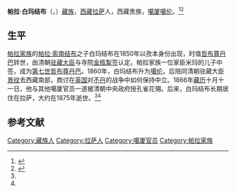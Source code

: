 '''帕拉·白玛结布'''（{{bo|z=པད་མ་རྒྱལ་པོ|w=pad ma rgyal po}}，{{bd|？||约1875年|}}）[[藏族|藏族]]，[[西藏|西藏]][[拉萨|拉萨]]人，西藏贵族，[[噶厦|噶厦]][[噶伦|噶伦]]。<ref name=bi>{{cite book|title=1728－1959 西藏的贵族和政府|author=毕达克|publisher=中国藏学出版社|page=69}}</ref><ref name=xuzheng>{{cite book|title=西藏农民的生活——帕拉村半个世纪的变迁|author=徐平、郑堆|others=|publisher=中国藏学出版社|year=2000|url=http://book.tibet.cn/book_xtsw.asp?id=251|deadurl=yes|archiveurl=https://web.archive.org/web/20150417123224/http://book.tibet.cn/book_xtsw.asp?id=251|archivedate=2015-04-17}}</ref>

==生平==
[[帕拉家族|帕拉家族]]的[[帕拉·索南结布|帕拉·索南结布]]之子白玛结布在1850年以孜本身份出现，时值[[哲布尊丹巴|哲布尊丹巴]]转世，由清朝[[驻藏大臣|驻藏大臣]]与寺院[[金瓶掣签|金瓶掣签]]认定。帕拉家族一位家臣米玛的儿子中签，成为[[第七世哲布尊丹巴呼图克图|第七世哲布尊丹巴]]。1860年，白玛结布升为[[噶伦|噶伦]]。后陪同清朝驻藏大臣[[景纹|景纹]]去西藏南部，商讨在[[英国|英国]]对[[不丹|不丹]]的战争中如何保持中立。1866年[[藏历|藏历]]十月十一日，他与其他噶厦官员一道被清朝中央政府授孔雀花翎。后来，白玛结布长期居住在拉萨，大约在1875年逝世。<ref name=bi/><ref name=xuzheng/>

==参考文献==
{{reflist}}

[[Category:藏族人|Category:藏族人]]
[[Category:拉萨人|Category:拉萨人]]
[[Category:噶厦官员|Category:噶厦官员]]
[[Category:帕拉家族|Category:帕拉家族]]